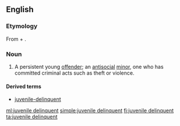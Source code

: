 ==English==

===Etymology===
From {{term|juvenile}} + {{term|delinquent}}.

===Noun===
{{en-noun|head=[[juvenile]] [[delinquent]]}}

# {{context|legal|lang=en}} A persistent young [[offender]]; an [[antisocial]] [[minor]], one who has committed criminal acts such as theft or violence.

====Derived terms====
* [[juvenile-delinquent]]

[[ml:juvenile delinquent]]
[[simple:juvenile delinquent]]
[[fi:juvenile delinquent]]
[[ta:juvenile delinquent]]